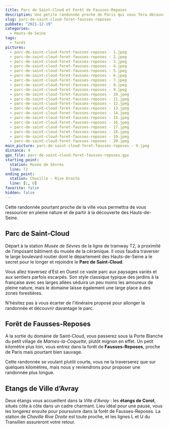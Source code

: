 ```yaml
---
title: Parc de Saint-Cloud et Forêt de Fausses-Reposes
description: Une petite randonnée proche de Paris qui vous fera découvrir la forêt de Fausses-Reposes, le domaine de Saint-Cloud et un bel étang.
slug: parc-de-saint-cloud-foret-fausses-reposes
pubDate: "2021-12-19"
categories:
  - Hauts-de-Seine
tags:
  - forêt
pictures:
  - parc-de-saint-cloud-foret-fausses-reposes - 1.jpeg
  - parc-de-saint-cloud-foret-fausses-reposes - 2.jpeg
  - parc-de-saint-cloud-foret-fausses-reposes - 3.jpeg
  - parc-de-saint-cloud-foret-fausses-reposes - 4.jpeg
  - parc-de-saint-cloud-foret-fausses-reposes - 5.jpeg
  - parc-de-saint-cloud-foret-fausses-reposes - 6.jpeg
  - parc-de-saint-cloud-foret-fausses-reposes - 7.jpeg
  - parc-de-saint-cloud-foret-fausses-reposes - 8.jpeg
  - parc-de-saint-cloud-foret-fausses-reposes - 9.jpeg
  - parc-de-saint-cloud-foret-fausses-reposes - 10.jpeg
  - parc-de-saint-cloud-foret-fausses-reposes - 11.jpeg
  - parc-de-saint-cloud-foret-fausses-reposes - 12.jpeg
  - parc-de-saint-cloud-foret-fausses-reposes - 13.jpeg
  - parc-de-saint-cloud-foret-fausses-reposes - 14.jpeg
  - parc-de-saint-cloud-foret-fausses-reposes - 15.jpeg
  - parc-de-saint-cloud-foret-fausses-reposes - 16.jpeg
  - parc-de-saint-cloud-foret-fausses-reposes - 17.jpeg
  - parc-de-saint-cloud-foret-fausses-reposes - 18.jpeg
  - parc-de-saint-cloud-foret-fausses-reposes - 19.jpeg
  - parc-de-saint-cloud-foret-fausses-reposes - 20.jpeg
main_picture: parc-de-saint-cloud-foret-fausses-reposes - 9.jpeg
distance: 9
gpx_file: parc-de-saint-cloud-foret-fausses-reposes.gpx
starting_point:
  station: Musée de Sèvres
  line: T2
ending_point:
  station: Chaville — Rive Droite
  line: [L, U]
favorite: false
hidden: false
---
```


Cette randonnée pourtant proche de la ville vous permettra de vous ressourcer en pleine nature et de partir à la découverte des Hauts-de-Seine.

## Parc de Saint-Cloud

Départ à la station _Musée de Sèvres_ de la ligne de tramway T2, à proximité de l’imposant bâtiment du musée de la céramique. Il vous faudra traverser le large boulevard routier dont le département des Hauts-de-Seine a le secret pour le longer et rejoindre le **Parc de Saint-Cloud**.

Vous allez traversez d’Est en Ouest ce vaste parc aux paysages variés et aux sentiers parfois escarpés. Son style classique typique des jardins à la française avec ses larges allées séduira un peu moins les amoureux de pleine nature, mais le domaine laisse également une large place à des zones forestières.

N'hésitez pas à vous écarter de l'itinéraire proposé pour allonger la randonnée et découvrir davantage le parc.

## Forêt de Fausses-Reposes

A la sortie du domaine de Saint-Cloud, vous passerez sous la Porte Blanche du petit village de _Marnes-la-Coquette_, plutôt mignon en effet. Un petit kilomètre plus loin, vous entrez dans la forêt de **Fausses-Reposes**, proche de Paris mais pourtant bien sauvage.

Cette randonnée se voulant plutôt courte, vous ne la traverserez que sur quelques kilomètres, mais nous y reviendrons pour proposer une randonnée plus longue.

## Etangs de Ville d’Avray

Deux étangs vous accueillent dans la _Ville d'Avray_ : les **étangs de Corot**, situés côte à côte dans un cadre charmant. Lieu idéal pour une pause, vous les longerez ensuite pour poursuivre dans la forêt de Fausses-Reposes. La station de _Chaville Rive Droite_ est toute proche, et les lignes L et U du Transilien assureront votre retour.
